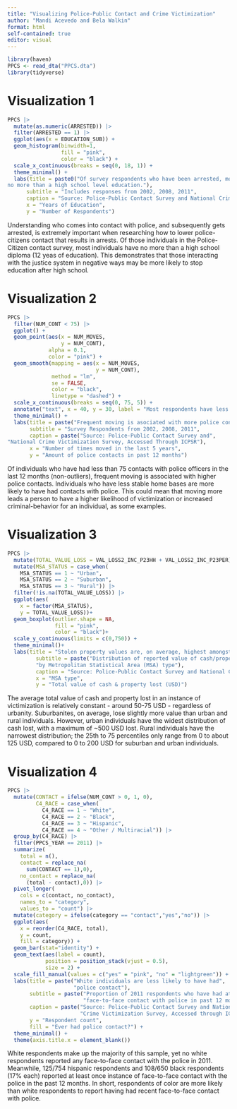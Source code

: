```yaml
---
title: "Visualizing Police-Public Contact and Crime Victimization"
author: "Mandi Acevedo and Bela Walkin"
format: html
self-contained: true
editor: visual
---
```


```r
library(haven)
PPCS <- read_dta("PPCS.dta")
library(tidyverse)
```


# Visualization 1

```r

PPCS |>
  mutate(as.numeric(ARRESTED)) |>
  filter(ARRESTED == 1) |>
  ggplot(aes(x = EDUCATION_SUB)) +
  geom_histogram(binwidth=1,
                 fill = "pink",
                 color = "black") +
  scale_x_continuous(breaks = seq(0, 18, 1)) +
  theme_minimal() + 
  labs(title = paste0("Of survey respondents who have been arrested, most have 
no more than a high school level education."),
      subtitle = "Includes responses from 2002, 2008, 2011",
      caption = "Source: Police-Public Contact Survey and National Crime Victimization Survey, Accessed Through ICPSR", 
      x = "Years of Education",
      y = "Number of Respondents")
```

Understanding who comes into contact with police, and subsequently gets arrested, is extremely important when researching how to lower police-citizens contact that results in arrests. Of those individuals in the Police-Citizen contact survey, most individuals have no more than a high school diploma (12 yeas of education). This demonstrates that those interacting with the justice system in negative ways may be more likely to stop education after high school.


# Visualization 2

```r

PPCS |>
  filter(NUM_CONT < 75) |>
  ggplot() +
  geom_point(aes(x = NUM_MOVES,
                 y = NUM_CONT),
             alpha = 0.1,
             color = "pink") +
  geom_smooth(mapping = aes(x = NUM_MOVES,
                            y = NUM_CONT),
              method = "lm",
              se = FALSE,
              color = "black",
              linetype = "dashed") +
  scale_x_continuous(breaks = seq(0, 75, 5)) +
  annotate("text", x = 40, y = 30, label = "Most respondents have less than \n 10 moves and less than 10 contacts.") +
  theme_minimal() +
  labs(title = paste("Frequent moving is asociated with more police contacts."),
       subtitle = "Survey Respondents from 2002, 2008, 2011",
       caption = paste("Source: Police-Public Contact Survey and", 
"National Crime Victimization Survey, Accessed Through ICPSR"),
       x = "Number of times moved in the last 5 years",
       y = "Amount of police contacts in past 12 months")
```

Of individuals who have had less than 75 contacts with police officers in the last 12 months (non-outliers), frequent moving is associated with higher police contacts. Individuals who have less stable home bases are more likely to have had contacts with police. This could mean that moving more leads a person to have a higher likelihood of victimization or increased criminal-behavior for an individual, as some examples.


# Visualization 3

```r
PPCS |>
  mutate(TOTAL_VALUE_LOSS = VAL_LOSS2_INC_P23HH + VAL_LOSS2_INC_P23PER) |>
  mutate(MSA_STATUS = case_when(
    MSA_STATUS == 1 ~ "Urban",
    MSA_STATUS == 2 ~ "Suburban",
    MSA_STATUS == 3 ~ "Rural")) |>
  filter(!is.na(TOTAL_VALUE_LOSS)) |>
  ggplot(aes(
    x = factor(MSA_STATUS), 
    y = TOTAL_VALUE_LOSS))+
  geom_boxplot(outlier.shape = NA,
               fill = "pink",
               color = "black")+
  scale_y_continuous(limits = c(0,750)) +
  theme_minimal()+
  labs(title = "Stolen property values are, on average, highest amongst suburban victims.",
         subtitle = paste("Distribution of reported value of cash/property lost",
         "by Metropolitan Statistical Area (MSA) type"),
         caption = "Source: Police-Public Contact Survey and National Crime Victimization Survey, Accessed through ICPSR",
         x = "MSA type",
         y = "Total value of cash & property lost (USD)")

```

The average total value of cash and property lost in an instance of victimization is relatively constant - around 50-75 USD - regardless of urbanity. Suburbanites, on average, lose slightly more value than urban and rural individuals. However, urban individuals have the widest distribution of cash lost, with a maximum of ~500 USD lost. Rural individuals have the narrowest distribution; the 25th to 75 percentiles only range from 0 to about 125 USD, compared to 0 to 200 USD for suburban and urban individuals.


# Visualization 4

```r
PPCS |>
  mutate(CONTACT = ifelse(NUM_CONT > 0, 1, 0),
         C4_RACE = case_when(
           C4_RACE == 1 ~ "White",
           C4_RACE == 2 ~ "Black",
           C4_RACE == 3 ~ "Hispanic",
           C4_RACE == 4 ~ "Other / Multiracial")) |>
  group_by(C4_RACE) |>
  filter(PPCS_YEAR == 2011) |>
  summarize(
    total = n(),
    contact = replace_na(
      sum(CONTACT == 1),0),
    no_contact = replace_na(
      (total - contact),0)) |>
  pivot_longer(
    cols = c(contact, no_contact),
    names_to = "category",
    values_to = "count") |>
  mutate(category = ifelse(category == "contact","yes","no")) |>
  ggplot(aes( 
    x = reorder(C4_RACE, total),
    y = count,
    fill = category)) +
  geom_bar(stat="identity") +
  geom_text(aes(label = count),
            position = position_stack(vjust = 0.5),
            size = 2) +
  scale_fill_manual(values = c("yes" = "pink", "no" = "lightgreen")) +
  labs(title = paste("White individuals are less likely to have had",
                     "police contact"),
       subtitle = paste("Proportion of 2011 respondents who have had at least one",
                        "face-to-face contact with police in past 12 months"),
       caption = paste("Source: Police-Public Contact Survey and National",
                       "Crime Victimization Survey, Accessed through ICPSR"),
       y = "Respondent count",
       fill = "Ever had police contact?") +
  theme_minimal() +
  theme(axis.title.x = element_blank())
```

White respondents make up the majority of this sample, yet no white respondents reported any face-to-face contact with the police in 2011. Meanwhile, 125/754 hispanic respondents and 108/650 black respondents (17% each) reported at least once instance of face-to-face contact with the police in the past 12 months. In short, respondents of color are more likely than white respondents to report having had recent face-to-face contact with police.
